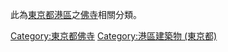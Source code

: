 此為[[東京都|東京都]][[港區_(東京都)|港區]]之[[佛寺|佛寺]]相關分類。
{{Commons category|Temples in Minato, Tokyo}}

[[Category:東京都佛寺|Category:東京都佛寺]]
[[Category:港區建築物_(東京都)|Category:港區建築物 (東京都)]]